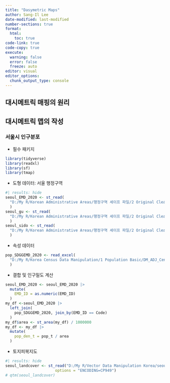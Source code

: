 ```yaml
---
title: "Dasymetric Maps"
author: Sang-Il Lee
date-modified: last-modified
number-sections: true
format: 
  html: 
    toc: true
code-link: true
code-copy: true
execute: 
  warning: false
  error: false
  freeze: auto
editor: visual
editor_options: 
  chunk_output_type: console
---
```


## 대시메트릭 매핑의 원리

## 대시메트릭 맵의 작성

### 서울시 인구분포

-   필수 패키지

```r
library(tidyverse) 
library(readxl) 
library(sf) 
library(tmap) 
```

-   도형 데이터: 서울 행정구역

```r
#| results: hide
seoul_EMD_2020 <- st_read(
  "D:/My R/Korean Administrative Areas/행정구역 셰이프 파일/2 Original Cleaning/2020_2Q/SEOUL_EMD_2020_2Q.shp", options = "ENCODING=CP949"
  ) 
seoul_gu <- st_read(
  "D:/My R/Korean Administrative Areas/행정구역 셰이프 파일/2 Original Cleaning/2021_4Q/SEOUL_GU_2021_4Q.shp", options = "ENCODING=CP949"
  ) 
seoul_sido <- st_read(
  "D:/My R/Korean Administrative Areas/행정구역 셰이프 파일/2 Original Cleaning/2021_4Q/SEOUL_SIDO_2021_4Q.shp", options = "ENCODING=CP949"
  )
```

-   속성 데이터

```r
pop_SDGGEMD_2020 <- read_excel(
  "D:/My R/Korea Census Data Manipulation/1 Population Basic/DM_ADJ_Census_2020.xlsx", sheet = 1
  )
```

-   결합 및 인구밀도 계산

```r
seoul_EMD_2020 <- seoul_EMD_2020 |> 
  mutate(
    EMD_ID = as.numeric(EMD_ID)
  )
my_df <-seoul_EMD_2020 |> 
  left_join(
    pop_SDGGEMD_2020, join_by(EMD_ID == Code)
  )
my_df$area <- st_area(my_df) / 1000000
my_df <- my_df |> 
  mutate(
    pop_den_t = pop_t / area
  )
```

-   토지피복지도

```r
#| results: hide
seoul_landcover <- st_read("D:/My R/Vector Data Manipulation Korea/seoul_landcover_2023.shp", 
                      options = "ENCODING=CP949")
# qtm(seoul_landcover)
```
